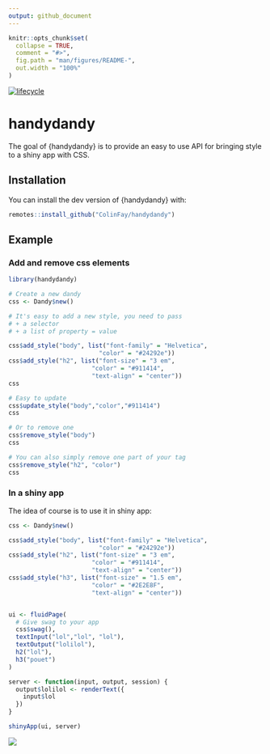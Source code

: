 ```yaml
---
output: github_document
---
```


<!-- README.md is generated from README.Rmd. Please edit that file -->

```r
knitr::opts_chunk$set(
  collapse = TRUE,
  comment = "#>",
  fig.path = "man/figures/README-",
  out.width = "100%"
)
```

[![lifecycle](https://img.shields.io/badge/lifecycle-experimental-orange.svg)](https://www.tidyverse.org/lifecycle/#experimental)

# handydandy

The goal of {handydandy} is to provide an easy to use API for bringing style to a shiny app with CSS.

## Installation

You can install the dev version of {handydandy} with:

``` r
remotes::install_github("ColinFay/handydandy")
```

## Example

### Add and remove css elements

```r
library(handydandy)

# Create a new dandy
css <- Dandy$new()

# It's easy to add a new style, you need to pass 
# + a selector
# + a list of property = value

css$add_style("body", list("font-family" = "Helvetica",
                         "color" = "#24292e"))
css$add_style("h2", list("font-size" = "3 em",
                       "color" = "#911414",
                       "text-align" = "center"))
css

# Easy to update
css$update_style("body","color","#911414")
css

# Or to remove one 
css$remove_style("body")
css

# You can also simply remove one part of your tag
css$remove_style("h2", "color")
css
```

### In a shiny app

The idea of course is to use it in shiny app: 

```r
css <- Dandy$new()

css$add_style("body", list("font-family" = "Helvetica",
                         "color" = "#24292e"))
css$add_style("h2", list("font-size" = "3 em",
                       "color" = "#911414",
                       "text-align" = "center"))
css$add_style("h3", list("font-size" = "1.5 em",
                       "color" = "#2E2E8F",
                       "text-align" = "center"))


ui <- fluidPage(
  # Give swag to your app
  css$swag(),
  textInput("lol","lol", "lol"),
  textOutput("lolilol"),
  h2("lol"),
  h3("pouet")
)

server <- function(input, output, session) {
  output$lolilol <- renderText({
    input$lol
  })
}

shinyApp(ui, server)
```

![](readme-fig/handydandy.png)


